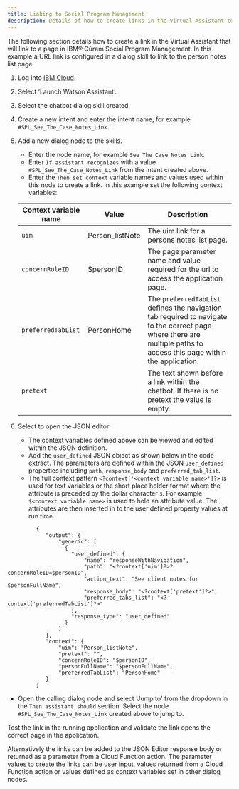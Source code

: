 ```yaml
---
title: Linking to Social Program Management
description: Details of how to create links in the Virtual Assistant to pages in Social Program Management.
---
```


The following section details how to create a link in the Virtual Assistant that will link to a page in IBM® Cúram Social Program Management. In this example a URL link is configured in a dialog skill to link to the person notes list page.

1. Log into [IBM Cloud](https://cloud.ibm.com).
2. Select ‘Launch Watson Assistant’.
3. Select the chatbot dialog skill created.
4. Create a new intent and enter the intent name, for example `#SPL_See_The_Case_Notes_Link`.
5. Add a new dialog node to the skills.

   * Enter the node name, for example `See The Case Notes Link`.
   * Enter `If assistant recognizes` with a value `#SPL_See_The_Case_Notes_Link` from the intent created above.
   * Enter the `Then set context` variable names and values used within this node to create a link. In this example set the following context variables:

   | Context variable  name | Value   | Description |
   | --------- | ----------- | ------- |
   | `uim` | Person_listNote | The uim link for a persons notes list page. |
   | `concernRoleID` | $personID | The page parameter name and value required for the url to access the application page. |
   | `preferredTabList` | PersonHome | The `preferredTabList` defines the navigation tab required to navigate to the correct page where there are multiple paths to access this page within the application. |
   | `pretext` |  | The text shown before a link within the chatbot. If there is no pretext the value is empty. |

6. Select to open the JSON editor
   * The context variables defined above can be viewed and edited within the JSON definition.
   * Add the `user_defined` JSON object as shown below in the code extract. The parameters are defined within the JSON `user_defined` properties including `path`, `response_body` and `preferred_tab_list`.
   * The full context pattern `<?context['<context variable name>']?>` is used for text variables or the short place holder format where the attribute is preceded by the dollar character `$`.
   For example `$<context variable name>` is used to hold an attribute value. The attributes are then inserted in to the user defined property values at run time.

```
		 {
			"output": {
			    "generic": [
			      {
			        "user_defined": {
				        "name": "responseWithNavigation",
				        "path": "<?context['uim']?>?concernRoleID=$personID",
				        "action_text": "See client notes for $personFullName",
				        "response_body": "<?context['pretext']?>",
				        "preferred_tabs_list": "<?context['preferredTabList']?>"
			        },
			        "response_type": "user_defined"
			      }
			    ]
			},
			"context": {
			    "uim": "Person_listNote",
			    "pretext": "",
			    "concernRoleID": "$personID",
			    "personFullName": "$personFullName",
			    "preferredTabList": "PersonHome"
			}
		 }
```

* Open the calling dialog node and select 'Jump to' from the dropdown in the `Then assistant should` section. Select the node `#SPL_See_The_Case_Notes_Link` created above to jump to.

Test the link in the running application and validate the link opens the correct page in the application.

Alternatively the links can be added to the JSON Editor response body or returned as a parameter from a Cloud Function action.
The parameter values to create the links can be user input, values returned from a Cloud Function action or values defined as context variables set in other dialog nodes.
